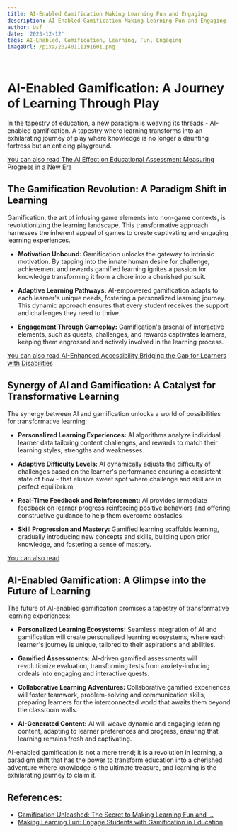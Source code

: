 ```yaml
---
title: AI-Enabled Gamification Making Learning Fun and Engaging
description: AI-Enabled Gamification Making Learning Fun and Engaging
author: Usf
date: '2023-12-12'
tags: AI-Enabled, Gamification, Learning, Fun, Engaging
imageUrl: /pixa/20240111191601.png

---
```

# AI-Enabled Gamification: A Journey of Learning Through Play

In the tapestry of  education, a new paradigm is  weaving its threads -  AI-enabled gamification. A tapestry where learning transforms into an exhilarating journey of play  where knowledge is no longer a daunting fortress but an enticing playground.

[You can also read The AI Effect on Educational Assessment Measuring Progress in a New  Era](The%20AI%20Effect%20on%20Educational%20Assessment%20Measuring%20Progress%20in%20a%20New%20Era)


## The Gamification Revolution: A Paradigm Shift in Learning

Gamification, the art of infusing  game elements  into non-game contexts, is revolutionizing the  learning landscape.  This transformative approach harnesses  the inherent appeal of games  to create captivating and engaging learning experiences.

* **Motivation Unbound:** Gamification unlocks the  gateway to intrinsic motivation. By tapping into the innate human desire for challenge, achievement and rewards gamified learning ignites  a passion for knowledge transforming it from a chore into a cherished pursuit.

*  **Adaptive Learning  Pathways:** AI-empowered gamification  adapts to each learner's unique needs, fostering a personalized  learning journey. This dynamic approach ensures that every student receives the support and  challenges they need to thrive.

* **Engagement Through Gameplay:** Gamification's arsenal  of interactive elements, such as quests, challenges, and rewards captivates learners, keeping them  engrossed and actively involved in the learning process.

[You can also read AI-Enhanced Accessibility Bridging the Gap for Learners with Disabilities](AI-Enhanced%20Accessibility%20Bridging%20the%20Gap%20for%20Learners%20with%20Disabilities)


## Synergy of AI and Gamification: A Catalyst  for Transformative Learning

The synergy between AI and gamification unlocks a world of possibilities for transformative  learning:

* **Personalized Learning Experiences:** AI algorithms analyze  individual learner data tailoring content challenges, and rewards to match their  learning styles, strengths and weaknesses.

* **Adaptive Difficulty Levels:** AI dynamically adjusts the difficulty of challenges based on the learner's performance ensuring a consistent state of flow - that elusive sweet spot where challenge and skill are in perfect equilibrium.

* **Real-Time Feedback and Reinforcement:** AI provides immediate feedback on learner progress reinforcing positive behaviors and offering constructive guidance to help them overcome obstacles.

* **Skill Progression and Mastery:** Gamified learning scaffolds learning, gradually introducing new  concepts and skills, building upon prior knowledge, and  fostering a sense  of mastery.

[You can also read ]()


## AI-Enabled  Gamification: A  Glimpse into the Future of Learning

The  future  of AI-enabled gamification promises  a tapestry of transformative learning experiences:

* **Personalized Learning Ecosystems:** Seamless integration of AI and gamification will create personalized learning ecosystems, where each learner's journey  is unique, tailored to their aspirations and  abilities.

* **Gamified Assessments:** AI-driven gamified assessments will revolutionize evaluation, transforming tests from anxiety-inducing ordeals into engaging and interactive quests.

* **Collaborative Learning Adventures:** Collaborative gamified experiences will foster teamwork, problem-solving and communication skills, preparing learners  for the interconnected  world  that awaits them beyond the classroom walls.

* **AI-Generated Content:** AI  will weave dynamic and engaging learning content, adapting to learner preferences and progress, ensuring that learning remains fresh and captivating.

AI-enabled gamification is  not a  mere trend;  it is a revolution in learning, a paradigm shift that has  the  power to  transform education into  a cherished adventure where knowledge is the ultimate treasure, and learning  is  the exhilarating journey to claim  it.

## References:
- [Gamification Unleashed: The Secret to Making Learning Fun and ...](https://medium.com/@tali79843/gamification-unleashed-the-secret-to-making-learning-fun-and-effective-b6565657d22f)
- [Making Learning Fun: Engage Students with Gamification in Education](https://www.pixelcrayons.com/blog/dedicated-teams/gamification-in-education/)
